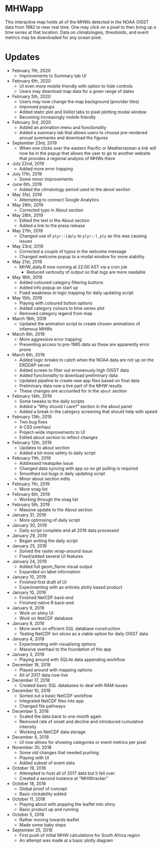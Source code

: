 # MHWapp

This interactive map holds all of the MHWs detected in the NOAA OISST data from 1982 to near real time. One may click on a pixel to then bring up a time series at that location. Data on climatologies, thresholds, and event metrics may be downloaded for any ocean pixel.


# Updates

* February 7th, 2020
  * Improvements to Summary tab UI

* February 6th, 2020
  * UI even more mobile friendly with option to hide controls
  * Users may download map data for a given range of dates

* February 5th, 2020
  * Users may now change the map background (provider tiles)
  * Improved popups
  * Added static plot and llolilot tabs to pixel plotting modal window
  * Becoming increasingly mobile friendly

* February 3rd, 2020
  * Added an animation menu and functionality
  * Added a summary tab that allows users to choose pre-rendered annual summaries and download the figures

* September 23rd, 2019
  * When one clicks over the eastern Pacific or Mediterranean a link will now be in the popup that allows the user to go to another website that provides a regional analysis of MHWs there

* July 22nd, 2019
  * Added more error trapping

* July 17th, 2019
  * Some minor improvements

* June 6th, 2019
  * Added the climatology period used to the about section

* May 31st, 2019
  * Attempting to connect Google Analytics

* May 29th, 2019
  * Corrected typo in About section

* May 28th, 2019
  * Edited the text in the About section
  * Added a link to the press release

* May 27th, 2019
  * Changed use of `plyr::ldply` to `plyr::l_ply` as this was causing issues

* May 23rd, 2019
  * Corrected a couple of typos in the welcome message
  * Changed welcome popup to a modal window for more stability

* May 21st, 2019
  * MHW_daily.R now running at 22:00 AST via a cron job
    * Reduced verbosity of output so that logs are more readable

* May 16th, 2019
  * Added coloured category filtering buttons
  * Added info popup on start up
  * Fixed weakness in logic trapping for daily updating script

* May 15th, 2019
  * Playing with coloured button options
  * Added category colours to time series plot
  * Removed category legend from map

* March 18th, 2019
  * Updated the animation script to create chosen animations of infamous MHWs

* March 8th, 2019
  * More aggressive error trapping
  * Preventing access to pre-1985 data as these are apparently error prone

* March 6th, 2019
  * Added logic breaks to catch when the NOAA data are not up on the ERDDAP server
  * Added screen to filter out erroneously high OISST data
  * Added functionality to download preliminary data
  * Updated pipeline to create new app files based on final data
  * Preliminary data now a live part of the MHW results
  * These changes are accounted for in the `about` section

* February 14th, 2019
  * Some tweaks to the daily scripts
  * Added a "Why should I care?" section in the about panel
  * Added a break in the category screening that should help with speed
  
* February 13th, 2019
  * Two bug fixes
  * A CSS overhaul
  * Project-wide improvements to UI
  * Edited about section to reflect changes

* February 12th, 2019
  * Updates to about section
  * Added a bit more safety to daily script

* February 11th, 2019
  * Addressed heatspike issue
  * Changed data syncing with app so no git pulling is required
  * Smoothed out bugs in daily updating script
  * Minor about section edits
  
* February 7th, 2019
  * More snag list

* February 6th, 2019
  * Working through the snag list

* February 5th, 2019
  * Massive update to the About section

* January 31, 2019
  * More optimising of daily script

* January 30, 2019
  * Daily script complete and all 2018 data processed

* January 29, 2019
  * Began writing the daily script

* January 25, 2019
  * Solved the raster wrap-around issue
  * Fixed/added several UI features

* January 24, 2019
  * Added full geom_flame visual output
  * Expanded on label information

* January 10, 2019
  * Finished first draft of UI
  * Experimenting with an entirely plotly based product

* January 10, 2019
  * Finished NetCDF back-end
  * Finished native R back-end

* January 9, 2019
  * Work on shiny UI
  * Work on NetCDF database

* January 8, 2019
  * More work on efficient SQL database construction
  * Testing NetCDF lon slices as a viable option for daily OISST data

* January 4, 2019
  * Experimenting with visualising options
  * Massive overhaul to the foundation of the app

* January 3, 2019
  * Playing around with SQLite data appending workflow

* December 18, 2018
  * Played around with mapping options
  * All of 2017 data now live 

* December 17, 2018
  * Created basic SQL databases to deal with RAM issues

* December 10, 2018
  * Sorted out a basic NetCDF workflow
  * Integrated NetCDF files into app
  * Changed file pathways

* December 5, 2018
  * Scaled the data back to one month again
  * Removed rate of onset and decline and introduced cumulative intensity
  * Working on NetCDF data storage

* December 4, 2018
  * UI now allows for showing categories or event metrics per pixel

* November 30, 2018
  * Some old changes that needed pushing
  * Playing with UI
  * Added subset of event data

* October 19, 2018
  * Attempted to host all of 2017 data but it fell over
  * Created a second instance at "MHWtracker"

* October 18, 2018
  * Global proof of concept
  * Basic clickability added

* October 11, 2018
    * Playing about with popping the leaflet into shiny
    * Basic product up and running

* October 5, 2018
    * Rather moving towards leaflet
    * Made some baby steps
    
* September 25, 2018
    * First push of initial MHW calculations for South Africa region
    * An attempt was made at a basic plotly diagram